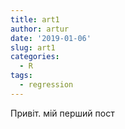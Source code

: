 ```yaml
---
title: art1
author: artur
date: '2019-01-06'
slug: art1
categories:
  - R
tags:
  - regression
---
```



Привіт. мій перший пост